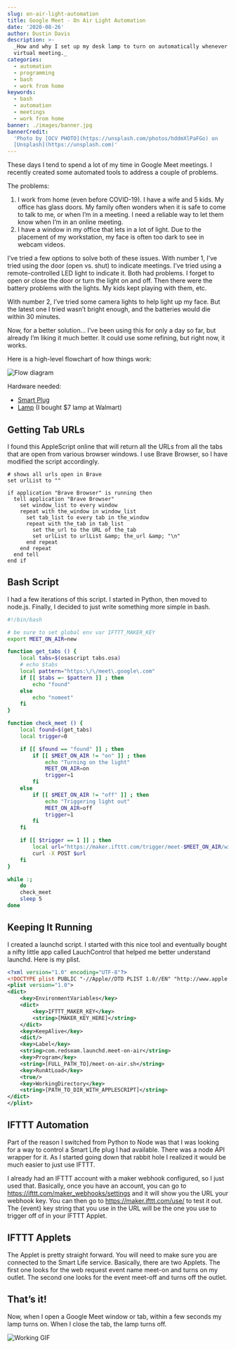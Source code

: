 ```yaml
---
slug: on-air-light-automation
title: Google Meet - On Air Light Automation
date: '2020-08-26'
author: Dustin Davis
description: >-
  _How and why I set up my desk lamp to turn on automatically whenever I'm in a
  virtual meeting._
categories:
  - automation
  - programming
  - bash
  - work from home
keywords:
  - bash
  - automation
  - meetings
  - work from home
banner: ./images/banner.jpg
bannerCredit:
  'Photo by [OCV PHOTO](https://unsplash.com/photos/hddmXlPaFGo) on
  [Unsplash](https://unsplash.com)'
---
```


These days I tend to spend a lot of my time in Google Meet meetings. I recently
created some automated tools to address a couple of problems.

The problems:

1. I work from home (even before COVID-19). I have a wife and 5 kids. My office
   has glass doors. My family often wonders when it is safe to come to talk to
   me, or when I’m in a meeting. I need a reliable way to let them know when I’m
   in an online meeting.
2. I have a window in my office that lets in a lot of light. Due to the
   placement of my workstation, my face is often too dark to see in webcam
   videos.

I’ve tried a few options to solve both of these issues. With number 1, I’ve
tried using the door (open vs. shut) to indicate meetings. I’ve tried using a
remote-controlled LED light to indicate it. Both had problems. I forget to open
or close the door or turn the light on and off. Then there were the battery
problems with the lights. My kids kept playing with them, etc.

With number 2, I’ve tried some camera lights to help light up my face. But the
latest one I tried wasn’t bright enough, and the batteries would die within 30
minutes.

Now, for a better solution… I’ve been using this for only a day so far, but
already I’m liking it much better. It could use some refining, but right now, it
works.

Here is a high-level flowchart of how things work:

![Flow diagram](./images/meet-on-air.png)

Hardware needed:

- [Smart Plug](https://amzn.to/31wUiMU)
- [Lamp](https://amzn.to/3b2VjzM) (I bought \$7 lamp at Walmart)

## Getting Tab URLs

I found this AppleScript online that will return all the URLs from all the tabs
that are open from various browser windows. I use Brave Browser, so I have
modified the script accordingly.

```applescript
# shows all urls open in Brave
set urlList to ""

if application "Brave Browser" is running then
  tell application "Brave Browser"
    set window_list to every window
    repeat with the_window in window_list
      set tab_list to every tab in the_window
      repeat with the_tab in tab_list
        set the_url to the URL of the_tab
        set urlList to urlList &amp; the_url &amp; "\n"
      end repeat
    end repeat
  end tell
end if
```

## Bash Script

I had a few iterations of this script. I started in Python, then moved to
node.js. Finally, I decided to just write something more simple in bash.

```bash
#!/bin/bash

# be sure to set global env var IFTTT_MAKER_KEY
export MEET_ON_AIR=new

function get_tabs () {
    local tabs=$(osascript tabs.osa)
    # echo $tabs
    local pattern="https:\/\/meet\.google\.com"
    if [[ $tabs =~ $pattern ]] ; then
        echo "found"
    else
        echo "nomeet"
    fi
}

function check_meet () {
    local found=$(get_tabs)
    local trigger=0

    if [[ $found == "found" ]] ; then
        if [[ $MEET_ON_AIR != "on" ]] ; then
            echo "Turning on the light"
            MEET_ON_AIR=on
            trigger=1
        fi
    else
        if [[ $MEET_ON_AIR != "off" ]] ; then
            echo "Triggering light out"
            MEET_ON_AIR=off
            trigger=1
        fi
    fi

    if [[ $trigger == 1 ]] ; then
        local url="https://maker.ifttt.com/trigger/meet-$MEET_ON_AIR/with/key/$IFTTT_MAKER_KEY"
        curl -X POST $url
    fi
}

while :;
    do
    check_meet
    sleep 5
done
```

## Keeping It Running

I created a launchd script. I started with this nice tool and eventually bought
a nifty little app called LauchControl that helped me better understand launchd.
Here is my plist.

```xml
<?xml version="1.0" encoding="UTF-8"?>
<!DOCTYPE plist PUBLIC "-//Apple//DTD PLIST 1.0//EN" "http://www.apple.com/DTDs/PropertyList-1.0.dtd">
<plist version="1.0">
<dict>
	<key>EnvironmentVariables</key>
	<dict>
		<key>IFTTT_MAKER_KEY</key>
		<string>[MAKER_KEY_HERE]</string>
	</dict>
	<key>KeepAlive</key>
	<dict/>
	<key>Label</key>
	<string>com.redseam.launchd.meet-on-air</string>
	<key>Program</key>
	<string>[FULL_PATH_TO]/meet-on-air.sh</string>
	<key>RunAtLoad</key>
	<true/>
	<key>WorkingDirectory</key>
	<string>[PATH_TO_DIR_WITH_APPLESCRIPT]</string>
</dict>
</plist>
```

## IFTTT Automation

Part of the reason I switched from Python to Node was that I was looking for a
way to control a Smart Life plug I had available. There was a node API wrapper
for it. As I started going down that rabbit hole I realized it would be much
easier to just use IFTTT.

I already had an IFTTT account with a maker webhook configured, so I just used
that. Basically, once you have an account, you can go to
https://ifttt.com/maker_webhooks/settings and it will show you the URL your
webhook key. You can then go to https://maker.ifttt.com/use/ to test it out. The
{event} key string that you use in the URL will be the one you use to trigger
off of in your IFTTT Applet.

## IFTTT Applets

The Applet is pretty straight forward. You will need to make sure you are
connected to the Smart Life service. Basically, there are two Applets. The first
one looks for the web request event name meet-on and turns on my outlet. The
second one looks for the event meet-off and turns off the outlet.

## That’s it!

Now, when I open a Google Meet window or tab, within a few seconds my lamp turns
on. When I close the tab, the lamp turns off.

![Working GIF](./images/1.gif)
